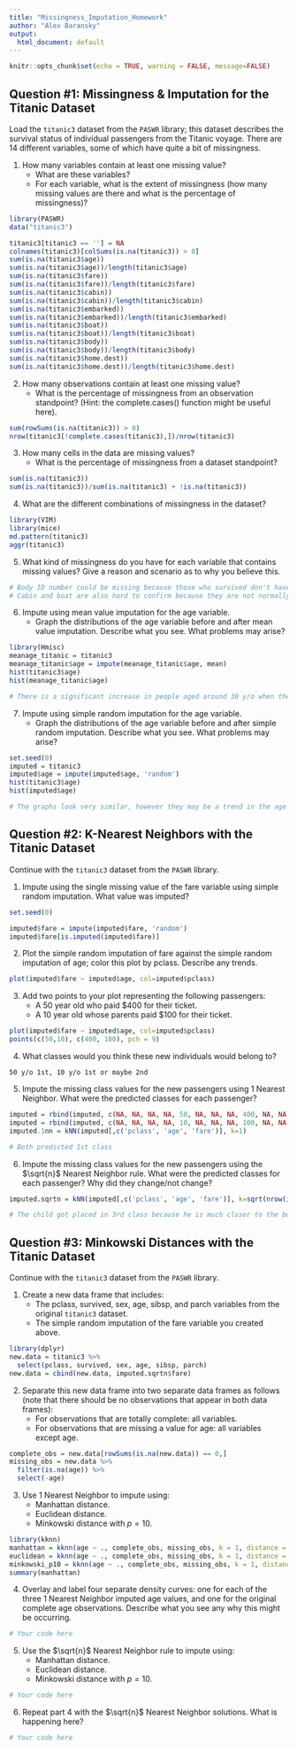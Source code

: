 ```yaml
---
title: "Missingness_Imputation_Homework"
author: "Alex Baransky"
output:
  html_document: default
---
```


```r
knitr::opts_chunk$set(echo = TRUE, warning = FALSE, message=FALSE)
```

## Question #1: Missingness & Imputation for the Titanic Dataset
Load the `titanic3` dataset from the `PASWR` library; this dataset describes the survival status of individual passengers from the Titanic voyage. There are 14 different variables, some of which have quite a bit of missingness.

1. How many variables contain at least one missing value?
    + What are these variables?
    + For each variable, what is the extent of missingness (how many missing values are there and what is the percentage of missingness)?

```r
library(PASWR)
data("titanic3")

titanic3[titanic3 == ''] = NA
colnames(titanic3)[colSums(is.na(titanic3)) > 0]
sum(is.na(titanic3$age))
sum(is.na(titanic3$age))/length(titanic3$age)
sum(is.na(titanic3$fare))
sum(is.na(titanic3$fare))/length(titanic3$fare)
sum(is.na(titanic3$cabin))
sum(is.na(titanic3$cabin))/length(titanic3$cabin)
sum(is.na(titanic3$embarked))
sum(is.na(titanic3$embarked))/length(titanic3$embarked)
sum(is.na(titanic3$boat))
sum(is.na(titanic3$boat))/length(titanic3$boat)
sum(is.na(titanic3$body))
sum(is.na(titanic3$body))/length(titanic3$body)
sum(is.na(titanic3$home.dest))
sum(is.na(titanic3$home.dest))/length(titanic3$home.dest)
```


2. How many observations contain at least one missing value?
    + What is the percentage of missingness from an observation standpoint? (Hint: the complete.cases() function might be useful here).

```r
sum(rowSums(is.na(titanic3)) > 0)
nrow(titanic3[!complete.cases(titanic3),])/nrow(titanic3)
```


3. How many cells in the data are missing values?
    + What is the percentage of missingness from a dataset standpoint?

```r
sum(is.na(titanic3))
sum(is.na(titanic3))/sum(is.na(titanic3) + !is.na(titanic3))

```


4. What are the different combinations of missingness in the dataset?
```r
library(VIM)
library(mice)
md.pattern(titanic3)
aggr(titanic3)
```


5. What kind of missingness do you have for each variable that contains missing values? Give a reason and scenario as to why you believe this.

```r
# Body ID number could be missing because those who survived don't have one and many bodies were not recovered of those who didn't survive
# Cabin and boat are also hard to confirm because they are not normally memorable

```

6. Impute using mean value imputation for the age variable.
    + Graph the distributions of the age variable before and after mean value imputation. Describe what you see. What problems may arise?
    
```r
library(Hmisc)
meanage_titanic = titanic3
meanage_titanic$age = impute(meanage_titanic$age, mean)
hist(titanic3$age)
hist(meanage_titanic$age)

# There is a significant increase in people aged around 30 y/o when the mean is imputed.
```


7. Impute using simple random imputation for the age variable.
    + Graph the distributions of the age variable before and after simple random imputation. Describe what you see. What problems may arise?

```r
set.seed(0)
imputed = titanic3
imputed$age = impute(imputed$age, 'random')
hist(titanic3$age)
hist(imputed$age)

# The graphs look very similar, however they may be a trend in the age of people who did not survive (i.e. older people may have been more likely to die)
```


## Question #2: K-Nearest Neighbors with the Titanic Dataset
Continue with the `titanic3` dataset from the `PASWR` library.

1. Impute using the single missing value of the fare variable using simple random imputation. What value was imputed?

```r
set.seed(0)

imputed$fare = impute(imputed$fare, 'random')
imputed$fare[is.imputed(imputed$fare)]
```


2. Plot the simple random imputation of fare against the simple random imputation of age; color this plot by pclass. Describe any trends.

```r
plot(imputed$fare ~ imputed$age, col=imputed$pclass)
```


3. Add two points to your plot representing the following passengers:
    + A 50 year old who paid $400 for their ticket.
    + A 10 year old whose parents paid $100 for their ticket.
    
```r
plot(imputed$fare ~ imputed$age, col=imputed$pclass)
points(c(50,10), c(400, 100), pch = 9)

```


4. What classes would you think these new individuals would belong to?

```text
50 y/o 1st, 10 y/o 1st or maybe 2nd

```


5. Impute the missing class values for the new passengers using 1 Nearest Neighbor. What were the predicted classes for each passenger?

```r
imputed = rbind(imputed, c(NA, NA, NA, NA, 50, NA, NA, NA, 400, NA, NA, NA, NA, NA))
imputed = rbind(imputed, c(NA, NA, NA, NA, 10, NA, NA, NA, 100, NA, NA, NA, NA, NA))
imputed.1nn = kNN(imputed[,c('pclass', 'age', 'fare')], k=1)

# Both predicted 1st class
```


6. Impute the missing class values for the new passengers using the $\sqrt{n}$ Nearest Neighbor rule. What were the predicted classes for each passenger? Why did they change/not change?

```r
imputed.sqrtn = kNN(imputed[,c('pclass', 'age', 'fare')], k=sqrt(nrow(imputed)))

# The child got placed in 3rd class because he is much closer to the bottom near other 3rd class passengers
```

## Question #3: Minkowski Distances with the Titanic Dataset
Continue with the `titanic3` dataset from the `PASWR` library.

1. Create a new data frame that includes:
    + The pclass, survived, sex, age, sibsp, and parch variables from the original `titanic3` dataset.
    + The simple random imputation of the fare variable you created above.

```r
library(dplyr)
new.data = titanic3 %>% 
  select(pclass, survived, sex, age, sibsp, parch)
new.data = cbind(new.data, imputed.sqrtn$fare)
```


2. Separate this new data frame into two separate data frames as follows (note that there should be no observations that appear in both data frames):
    + For observations that are totally complete: all variables.
    + For observations that are missing a value for age: all variables except age.

```r
complete_obs = new.data[rowSums(is.na(new.data)) == 0,]
missing_obs = new.data %>% 
  filter(is.na(age)) %>% 
  select(-age)
```


3. Use 1 Nearest Neighbor to impute using:
    + Manhattan distance.
    + Euclidean distance.
    + Minkowski distance with $p = 10$.

```r
library(kknn)
manhattan = kknn(age ~ ., complete_obs, missing_obs, k = 1, distance = 1)
euclidean = kknn(age ~ ., complete_obs, missing_obs, k = 1, distance = 2)
minkowski_p10 = kknn(age ~ ., complete_obs, missing_obs, k = 1, distance = 10)
summary(manhattan)
```


4. Overlay and label four separate density curves: one for each of the three 1 Nearest Neighbor imputed age values, and one for the original complete age observations. Describe what you see any why this might be occurring.

```r
# Your code here

```


5. Use the $\sqrt{n}$ Nearest Neighbor rule to impute using:
    + Manhattan distance.
    + Euclidean distance.
    + Minkowski distance with $p = 10$.

```r
# Your code here

```


6. Repeat part 4 with the $\sqrt{n}$ Nearest Neighbor solutions. What is happening here?

```r
# Your code here

```




